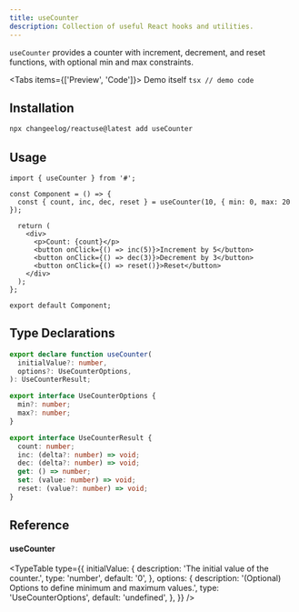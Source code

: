 ```yaml
---
title: useCounter
description: Collection of useful React hooks and utilities.
---
```


`useCounter` provides a counter with increment, decrement, and reset functions, with optional min and max constraints.

<Tabs items={['Preview', 'Code']}>
  <Tab value="Preview">Demo itself</Tab>
  <Tab value="Code">```tsx // demo code ```</Tab>
</Tabs>

## Installation

```bash
npx changeelog/reactuse@latest add useCounter
```

## Usage

```tsx
import { useCounter } from '#';

const Component = () => {
  const { count, inc, dec, reset } = useCounter(10, { min: 0, max: 20 });

  return (
    <div>
      <p>Count: {count}</p>
      <button onClick={() => inc(5)}>Increment by 5</button>
      <button onClick={() => dec(3)}>Decrement by 3</button>
      <button onClick={() => reset()}>Reset</button>
    </div>
  );
};

export default Component;
```

## Type Declarations

```ts
export declare function useCounter(
  initialValue?: number,
  options?: UseCounterOptions,
): UseCounterResult;

export interface UseCounterOptions {
  min?: number;
  max?: number;
}

export interface UseCounterResult {
  count: number;
  inc: (delta?: number) => void;
  dec: (delta?: number) => void;
  get: () => number;
  set: (value: number) => void;
  reset: (value?: number) => void;
}
```

## Reference

#### useCounter

<TypeTable
  type={{
    initialValue: {
      description: 'The initial value of the counter.',
      type: 'number',
      default: '0',
    },
    options: {
      description: '(Optional) Options to define minimum and maximum values.',
      type: 'UseCounterOptions',
      default: 'undefined',
    },
  }}
/>

